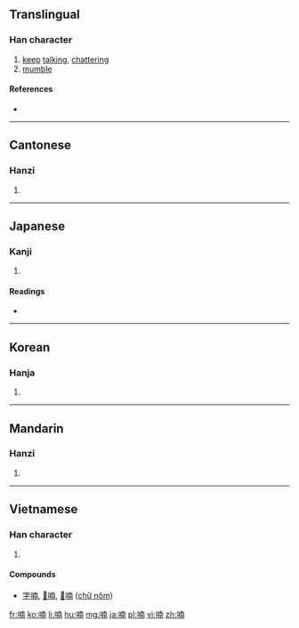 {{also|諵|娚|嫐}}
==Translingual==

===Han character===
{{Han char|rn=30|rad=口|as=09|sn=12|four=6402<sub>7</sub>|canj=口十月十 (RJBJ)|ids=⿰[[口]][[南]]}}

# [[keep]] [[talk]]ing, [[chatter]]ing
# [[mumble]]

====References====
* {{Han ref|kx=0197.170|dkj=03903|dj=0418.370|hdz=10650.050|uh=5583|ud=21891|bh=B3E4|bd=46052}}

----

==Cantonese==

===Hanzi===
{{yue-hanzi|jyut=naam4|y=naam4}}

# {{defn|lang=yue|sort=口09}}

----

==Japanese==

===Kanji===
{{ja-kanji|grade=9|rs=口09}}

# {{defn|lang=ja|sort=口09}}

====Readings====
* {{ja-readings|on=[[なん]] (nan)|kun=[[のう]] (nou)}}

----

==Korean==

===Hanja===
{{ko-hanja|hangeul=[[남]]|rv=nam|mr=nam}}

# {{defn|lang=ko|sort=口09}}

----

==Mandarin==

===Hanzi===
{{cmn-hanzi|pin=[[nán]] ([[nan2]])|wg=nan<sup>2</sup>}}

# {{defn|lang=cmn|sort=口09}}

----

==Vietnamese==

===Han character===
{{vi-hantu|[[nam]], [[nôm]]|rs=口09}}

# {{defn|lang=vi|sort=口09}}

====Compounds====
* [[字喃]], [[𡨸喃]], [[𡦂喃]] ([[chữ nôm]])

[[fr:喃]]
[[ko:喃]]
[[li:喃]]
[[hu:喃]]
[[mg:喃]]
[[ja:喃]]
[[pl:喃]]
[[vi:喃]]
[[zh:喃]]